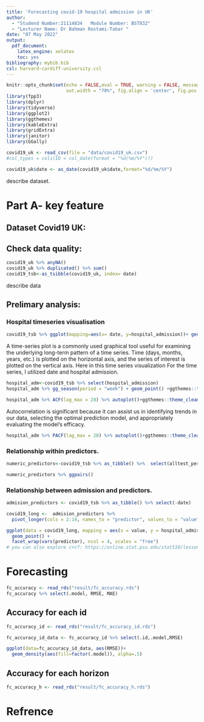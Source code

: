 ---
title: 'Forecasting covid-19 hospital admission in UK'
author:
  - "Studend Number:21114834   Module Number: BST832"
  - "Lecturer Name: Dr Bahman Rostami-Tabar "
date: "07 May 2022"
output:
  pdf_document: 
    latex_engine: xelatex
    toc: yes
bibliography: mybib.bib
csl: harvard-cardiff-university.csl
---

```{r setup, include=FALSE}
knitr::opts_chunk$set(echo = FALSE,eval = TRUE, warning = FALSE, message = FALSE, 
                      out.width = "70%", fig.align = 'center', fig.pos = 'H')
library(fpp3)
library(dplyr)
library(tidyverse)
library(ggplot2)
library(ggthemes)
library(kableExtra)
library(gridExtra)
library(janitor)
library(GGally)
```



```{r data-introduce, include=FALSE}
covid19_uk <- read_csv(file = "data/covid19_uk.csv")
#col_types = cols(ID = col_date(format = "%d/%m/%Y")))                       

covid19_uk$date <- as_date(covid19_uk$date,format="%d/%m/%Y")
```

describe dataset.

  

#   Part A- key feature     

## Dataset Covid19 UK:

## Check data quality:

```{r quality-check, include=FALSE}
covid19_uk %>% anyNA()
covid19_uk %>% duplicated() %>% sum()
covid19_tsb<-as_tsibble(covid19_uk, index= date)

```

describe data

## Prelimary analysis:

### Hospital timeseries visualisation

```{r data-vis, options}
covid19_tsb %>% ggplot(mapping=aes(x= date, y=hospital_admission))+ geom_point()+geom_line()+ ggthemes::theme_clean()

```

A time-series plot is a commonly used graphical tool useful for examining the underlying long-term pattern of a time series. Time (days, months, years, etc.) is plotted on the horizontal axis, and the series of interest is plotted on the vertical axis. Here in this time series visualization 
For the time series, I utilized date and hospital admission.

```{r SeasonalPlot, fig.cap="weekly cases"}
hospital_adm<-covid19_tsb %>% select(hospital_admission)
hospital_adm %>% gg_season(period = "week") + geom_point() +ggthemes::theme_clean()
```

```{r Autocorrelation}
hospital_adm %>% ACF(lag_max = 28) %>% autoplot()+ggthemes::theme_clean()
```


Autocorrelation is significant because it can assist us in identifying trends in our data, selecting the optimal prediction model, and appropriately evaluating the model's efficacy.


```{r PartialACF}
hospital_adm %>% PACF(lag_max = 28) %>% autoplot()+ggthemes::theme_clean()
```

### Relationship within predictors.

```{r predictors}
numeric_predictors<-covid19_tsb %>% as_tibble() %>%  select(alltest_performed,hospital_cases,all_positive_case,NHS111_call,stringency_index,apple_driving,apple_transit,apple_walking)

numeric_predictors %>% ggpairs()
```

### Relationship between admission and predictors.

```{r label, options}
admision_predictors <- covid19_tsb %>% as_tibble() %>% select(-date)

covid19_long <-  admision_predictors %>%
  pivot_longer(cols = 2:14, names_to = "predictor", values_to = "value")

ggplot(data = covid19_long, mapping = aes(x = value, y = hospital_admission)) + 
  geom_point() +
  facet_wrap(vars(predictor), ncol = 4, scales = "free")
# you can also explore c+cf: https://online.stat.psu.edu/stat510/lesson/8/8.2
```

# Forecasting

```{r point-accuracy, options}
fc_accuracy <- read_rds("result/fc_accuracy.rds")
fc_accuracy %>% select(.model, RMSE, MAE)
```

## Accuracy for each id

```{r accuracy-id, options}
fc_accuracy_id <- read_rds("result/fc_accuracy_id.rds")

fc_accuracy_id_data <- fc_accuracy_id %>% select(.id,.model,RMSE) 

ggplot(data=fc_accuracy_id_data, aes(RMSE))+
  geom_density(aes(fill=factor(.model)), alpha=.5)
```

## Accuracy for each horizon

```{r accuracy-h, options}
fc_accuracy_h <- read_rds("result/fc_accuracy_h.rds")

```


# Refrence
